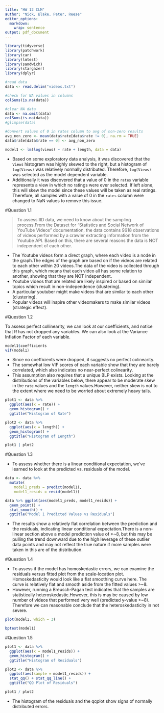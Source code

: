 ```yaml
---
title: "HW 12 CLM"
author: "Nick, Blake, Peter, Reese"
editor_options:
  markdown:
    wrap: sentence
output: pdf_document
---
```


```r
library(tidyverse)
library(patchwork)
library(car)
library(lmtest)
library(sandwich)
library(stargazer)
library(dplyr)
```

```r
#read data
data <- read.delim("videos.txt")

#check for NA values in columns
colSums(is.na(data))

#clear NA data
data <- na.omit(data)
colSums(is.na(data))
#glimpse(data)

#Convert values of 0 in rates column to avg of non-zero results
avg_non_zero <- mean(data$rate[data$rate != 0], na.rm = TRUE)
data$rate[data$rate == 0] <- avg_non_zero
```

```r
model1 <- lm(log(views) ~ rate + length, data = data)
```

-   Based on some exploratory data analysis, it was discovered that the `Views` histogram was highly skewed to the right, but a histogram of `log(Views)` was relatively normally distributed. Therefore, `log(Views)` was selected as the model dependent variable.
-   Additionally it was discovered that a value of 0 in the `rates` variable represents a view in which no ratings were ever selected. If left alone, this will skew the model since these values will be taken as real ratings. Therefore, all samples with a value of 0 in the `rates` column were changed to NaN values to remove this issue.

#Question 1.1

> To assess IID data, we need to know about the sampling process.From the Dataset for "Statistics and Social Network of YouTube Videos" documentation, the data contains 9618 observations of videos performed by a crawler extracting information from the Youtube API. Based on this, there are several reasons the data is NOT independent of each other.

-   The Youtube videos form a direct graph, where each video is a node in the graph.The edges of the graph are based on if the videos are related to each other within 20 videos.The data of the video is collected through this graph, which means that each video all has some relation to another, showing that they are NOT independent.
-   Youtube videos that are related are likely inspired or based on similar topics which result in non-independence (clustering).
-   A particular youtuber might make videos that are similar to each other (clustering).
-   Popular videos will inspire other videomakers to make similar videos (strategic effect).

\newpage

#Question 1.2

To assess perfect collinearity, we can look at our coefficients, and notice that R has not dropped any variables.
We can also look at the Variance Inflation Factor of each variable.

```r
model1$coefficients
vif(model1)
```

-   Since no coefficients were dropped, it suggests no perfect colinearity.
-   The somewhat low VIF scores of each variable show that they are barely correlated, which also indicates no near-perfect colinearity.
-   This assumption also requires that a unique BLP exists. Looking at the distributions of the variables below, there appear to be moderate skew in the `rate` values and the `length` values.However, neither skew is not to the extent where we need to be worried about extremely heavy tails.

```r
plot1 <- data %>%
  ggplot(aes(x = rate)) +
  geom_histogram() + 
  ggtitle("Histogram of Rate")

plot2 <- data %>%
  ggplot(aes(x = length)) +
  geom_histogram() +
  ggtitle("Histogram of Length")

plot1 | plot2
```

\newpage

#Question 1.3

-   To assess whether there is a linear conditional expectation, we've learned to look at the predicted vs. residuals of the model.

```r
data <- data %>%
  mutate(
    model1_preds = predict(model1),
    model1_resids = resid(model1))

data %>% ggplot(aes(model1_preds, model1_resids)) +
  geom_point() +
  stat_smooth() +
  ggtitle("Model 1 Predicted Values vs Residuals")
```

-   The results show a relatively flat correlation between the prediction and the residuals, indicating linear conditional expectation.There is a non-linear section above a model prediction value of \>\~8, but this may be pulling the trend downward due to the high leverage of these outlier data points and may not reflect the true nature if more samples were taken in this are of the distribution.

\newpage

#Question 1.4

-   To assess if the model has homoskedastic errors, we can examine the residuals versus fitted plot from the scale-location plot. Homoskedasticity would look like a flat smoothing curve here. The curve is relatively flat and smooth aside from the fitted values \>\~8.
-   However, running a Breusch-Pagan test indicates that the samples are statistically heteroskedastic.However, this is may be caused by low number of videos that performed very well (predicted y-value \>\~8). Therefore we can reasonable conclude that the heteroskedasticity in not severe.

```r
plot(model1, which = 3)
```

```r
bptest(model1)
```

\newpage

#Question 1.5

```r
plot1 <- data %>%
  ggplot(aes(x = model1_resids)) +
  geom_histogram() +
  ggtitle("Histogram of Residuals")

plot2 <- data %>%
  ggplot(aes(sample = model1_resids)) +
  stat_qq() + stat_qq_line() + 
  ggtitle("QQ Plot of Residuals")

plot1 / plot2
```

-   The histogram of the residuals and the qqplot show signs of normally distributed errors.
